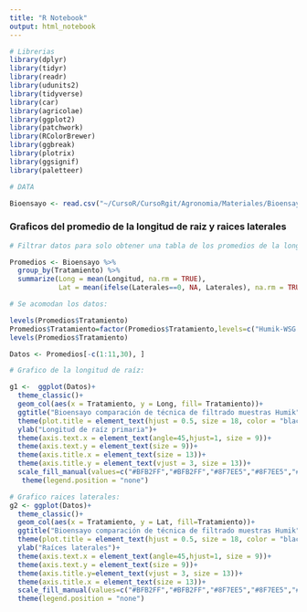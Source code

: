 ```yaml
---
title: "R Notebook"
output: html_notebook
---
```


```r
# Librerias
library(dplyr)
library(tidyr) 
library(readr) 
library(udunits2)
library(tidyverse)
library(car)
library(agricolae)
library(ggplot2)
library(patchwork)
library(RColorBrewer)
library(ggbreak)
library(plotrix)
library(ggsignif)
library(paletteer)

# DATA

Bioensayo <- read.csv("~/CursoR/CursoRgit/Agronomia/Materiales/Bioensayo_humik_papel filtro.csv")
```

### Graficos del promedio de la longitud de raiz y raices laterales 

```r
# Filtrar datos para solo obtener una tabla de los promedios de la longitud de raiz para los tres lotes:

Promedios <- Bioensayo %>%
  group_by(Tratamiento) %>%
  summarize(Long = mean(Longitud, na.rm = TRUE),
            Lat = mean(ifelse(Laterales==0, NA, Laterales), na.rm = TRUE))

# Se acomodan los datos:

levels(Promedios$Tratamiento)
Promedios$Tratamiento=factor(Promedios$Tratamiento,levels=c("Humik-WSG directo", "Humik-WSG directo PF", "Humik-WSG 1:20","Humik-WSG 1:20 PF","Humik-WSG 1:50","Humik-WSG 1:50 PF","Humik-WSP directo","Humik-WSP directo PF", "Humik-WSP 1:20","Humik-WSP 1:20 PF","Humik-WSP 1:50","Humik-WSP 1:50 PF","Humik-ONE directo","Humik-ONE directo PF","Humik-ONE 1:20","Humik-ONE 1:20 PF","Humik-ONE 1:50","Humik-ONE 1:50 PF"))
levels(Promedios$Tratamiento)

Datos <- Promedios[-c(1:11,30), ]

# Grafico de la longitud de raíz:

g1 <-  ggplot(Datos)+
  theme_classic()+
  geom_col(aes(x = Tratamiento, y = Long, fill= Tratamiento))+
  ggtitle("Bioensayo comparación de técnica de filtrado muestras Humik")+
  theme(plot.title = element_text(hjust = 0.5, size = 18, color = "black", face = "bold"))+
  ylab("Longitud de raíz primaria")+
  theme(axis.text.x = element_text(angle=45,hjust=1, size = 9))+
  theme(axis.text.y = element_text(size = 9))+
  theme(axis.title.x = element_text(size = 13))+
  theme(axis.title.y = element_text(vjust = 3, size = 13))+
  scale_fill_manual(values=c("#BFB2FF","#BFB2FF","#8F7EE5","#8F7EE5","#6559CC","#6559CC","#260F99", "#260F99", "#0F6B99","#0F6B99", "#7EC3E5", "#7EC3E5","#6B990F","#6B990F","#A3CC51","#A3CC51", "#C3E58E", "#C3E58E"))+
   theme(legend.position = "none")

# Grafico raices laterales:
g2 <- ggplot(Datos)+
  theme_classic()+
  geom_col(aes(x = Tratamiento, y = Lat, fill=Tratamiento))+
  ggtitle("Bioensayo comparación de técnica de filtrado muestras Humik")+
  theme(plot.title = element_text(hjust = 0.5, size = 18, color = "black", face = "bold"))+
  ylab("Raíces laterales")+
  theme(axis.text.x = element_text(angle=45,hjust=1, size = 9))+
  theme(axis.text.y = element_text(size = 9))+
  theme(axis.title.y=element_text(vjust = 3, size = 13))+
  theme(axis.title.x = element_text(size = 13))+
  scale_fill_manual(values=c("#BFB2FF","#BFB2FF","#8F7EE5","#8F7EE5","#6559CC","#6559CC","#260F99", "#260F99", "#0F6B99","#0F6B99", "#7EC3E5", "#7EC3E5","#6B990F","#6B990F","#A3CC51","#A3CC51", "#C3E58E", "#C3E58E"))+
  theme(legend.position = "none")
```
